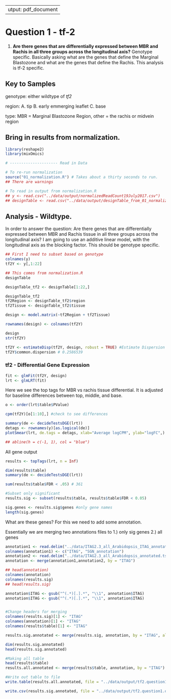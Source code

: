  ---
output: pdf_document
---
# Question 1 - tf-2

1. **Are there genes that are differentially expressed between MBR and Rachis in all three groups across the longitudinal axis?** Genotype specific. Basically asking what are the genes that define the Marginal Blastozone and what are the genes that define the Rachis.  This analysis is tf-2 specific. 

## Key to Samples

genotype: either wildtype of *tf2*

region: A. tip B. early emmerging leaflet C. base

type: MBR = Marginal Blastozone Region, other = the rachis or midvein region

## Bring in results from normalization.

```r
library(reshape2)
library(mixOmics)

# --------------------- Read in Data

# To re-run normalization
source("01_normalization.R") # Takes about a thirty seconds to run. 
## There are warnings

# To read in output from normalization.R
## y <- read.csv("../data/output/normalizedReadCount19July2017.csv")
## designTable <- read.csv("../data/output/designTable_from_01_normalization.R_30Aug2017.csv")
```

## Analysis - Wildtype.  

In order to answer the question: Are there genes that are differentially expressed between MBR and Rachis tissue in all three groups across the longitudinal axis? I am going to use an additive linear model, with the longitudinal axis as the blocking factor. This should be genotype specific.

```r
## First I need to subset based on genotype
colnames(y)
tf2Y <- y[,1:22]

## This comes from normalization.R
designTable

designTable_tf2 <- designTable[1:22,]

designTable_tf2
tf2Region <- designTable_tf2$region
tf2Tissue <- designTable_tf2$tissue

design <- model.matrix(~tf2Region + tf2Tissue)

rownames(design) <- colnames(tf2Y)

design
str(tf2Y)

tf2Y <- estimateDisp(tf2Y, design, robust = TRUE) #Estimate Dispersion
tf2Y$common.dispersion # 0.2586539

```

### tf2 - Differential Gene Expression

```r
fit <- glmFit(tf2Y, design)
lrt <- glmLRT(fit)
```

Here we see the top tags for MBR vs rachis tissue differential. It is adjusted for baseline differences between top, middle, and base. 

```r
o <- order(lrt$table$PValue)

cpm(tf2Y)[o[1:10],] #check to see differences
```

```r
summary(de <- decideTestsDGE(lrt))
detags <- rownames(y)[as.logical(de)]
plotSmear(lrt, de.tags = detags, xlab="Average logCPM", ylab="logFC",)

## abline(h = c(-1, 1), col = "blue")
```

All gene output
```r
results <- topTags(lrt, n = Inf)

dim(results$table)
summary(de <- decideTestsDGE(lrt))

sum(results$table$FDR < .05) # 361

#Subset only significant
results.sig <- subset(results$table, results$table$FDR < 0.05) 

sig.genes <- results.sig$genes #only gene names
length(sig.genes)
```

What are these genes?
For this we need to add some annotation.

Essentially we are merging two annotations files to 1.) only sig genes 2.) all genes

```r
annotation1 <- read.delim("../data/ITAG2.3_all_Arabidopsis_ITAG_annotations.tsv", header = FALSE)  #Changed to the SGN human readable annotation
colnames(annotation1) <- c("ITAG", "SGN_annotation")
annotation2 <- read.delim("../data/ITAG2.3_all_Arabidopsis_annotated.tsv")
annotation <- merge(annotation1,annotation2, by = "ITAG")

## head(annotation)
colnames(annotation)
colnames(results.sig)
## head(results.sig)

annotation$ITAG <- gsub("^(.*)[.].*", "\\1", annotation$ITAG)
annotation$ITAG <- gsub("^(.*)[.].*", "\\1", annotation$ITAG)


#Change headers for merging
colnames(results.sig)[1] <- "ITAG"
colnames(annotation)[1] <- "ITAG"
colnames(results$table)[1] <- "ITAG"

results.sig.annotated <- merge(results.sig, annotation, by = "ITAG", all.x = TRUE) #This is merging only sig genes

dim(results.sig.annotated)
head(results.sig.annotated)

#Making all table
head(results$table)
results.all.annotated <- merge(results$table, annotation, by = "ITAG")

#Write out table to file
write.table(results.all.annotated, file = "../data/output/tf2.question1_all_08January2018.txt", sep = "\t",row.names = F) 

write.csv(results.sig.annotated, file = "../data/output/tf2.question1.onlysig_0.05_.txt", row.names = F) 
```


